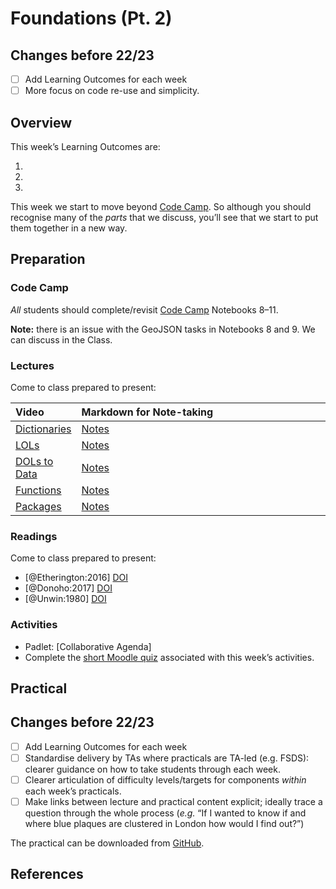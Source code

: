 # Foundations (Pt. 2)

:::{.callout-warning}
## Changes before 22/23

- [ ] Add Learning Outcomes for each week
- [ ] More focus on code re-use and simplicity.
:::

## Overview

::: {.callout-important}
This week's Learning Outcomes are:

1. 
2. 
3. 
::: 

This week we start to move beyond [Code Camp](https://kingsgeocomputation.org/teaching/code-camp/code-camp-python/). So although you should recognise many of the _parts_ that we discuss,  you'll see that we start to put them together in a new way.

## Preparation

### Code Camp

*All* students should complete/revisit [Code Camp](https://mybinder.org/v2/gh/kingsgeocomp/code-camp-env/notebook-v1.0?urlpath=git-pull%3Frepo%3Dhttps%253A%252F%252Fgithub.com%252Fkingsgeocomp%252Fcode-camp%26urlpath%3Dtree%252Fcode-camp%252F%26branch%3Dmaster) Notebooks 8–11.

**Note:** there is an issue with the GeoJSON tasks in Notebooks 8 and 9. We can discuss in the Class.

### Lectures

Come to class prepared to present:

| Video | Markdown for Note-taking |
| :---- | :----------------------- |
| [Dictionaries](https://web.microsoftstream.com/video/041f9734-9368-429c-8f91-2208f9c2ba07) | [Notes](https://github.com/jreades/i2p/blob/master/lectures/3.1-Dictionaries.md) |
| [LOLs](https://web.microsoftstream.com/video/129b862b-cb1b-41ab-a6ad-d526eff3fd20) |[Notes](https://github.com/jreades/i2p/blob/master/lectures/3.2-LOLs.md) |
| [DOLs to Data](https://web.microsoftstream.com/video/28266460-26b2-4455-ab42-1456f483a412) | [Notes](https://github.com/jreades/i2p/blob/master/lectures/3.3-DOLs_to_Data.md) |
| [Functions](https://web.microsoftstream.com/video/3bd3fe3a-5dea-4ac8-a3e2-49ab50b862aa) | [Notes](https://github.com/jreades/i2p/blob/master/lectures/3.4-Functions.md) |
| [Packages](https://web.microsoftstream.com/video/0ef82489-8c35-4532-a459-596d8e8f9633) | [Notes](https://github.com/jreades/i2p/blob/master/lectures/3.5-Packages.md) |

### Readings

Come to class prepared to present:

- [@Etherington:2016] [DOI](https://doi.org/10.1080/03098265.2015.1086981)
- [@Donoho:2017] [DOI](https://doi.org/10.1080/10618600.2017.1384734)
- [@Unwin:1980] [DOI](https://doi.org/10.1080/03098268008708772)

### Activities

- Padlet: [Collaborative Agenda]
- Complete the [short Moodle quiz](https://moodle.ucl.ac.uk/mod/quiz/view.php?id=24300940
) associated with this week's activities.

## Practical

:::{.callout-warning}
## Changes before 22/23
- [ ] Add Learning Outcomes for each week
- [ ] Standardise delivery by TAs where practicals are TA-led (e.g. FSDS): clearer guidance on how to take students through each week.
- [ ] Clearer articulation of difficulty levels/targets for components *within* each week’s practicals.
- [ ] Make links between lecture and practical content explicit; ideally trace a question through the whole process (*e.g.* “If I wanted to know if and where blue plaques are clustered in London how would I find out?”)
:::

The practical can be downloaded from [GitHub](https://github.com/jreades/i2p/raw/master/practicals/Practical-03-Foundations_2.ipynb).

## References
